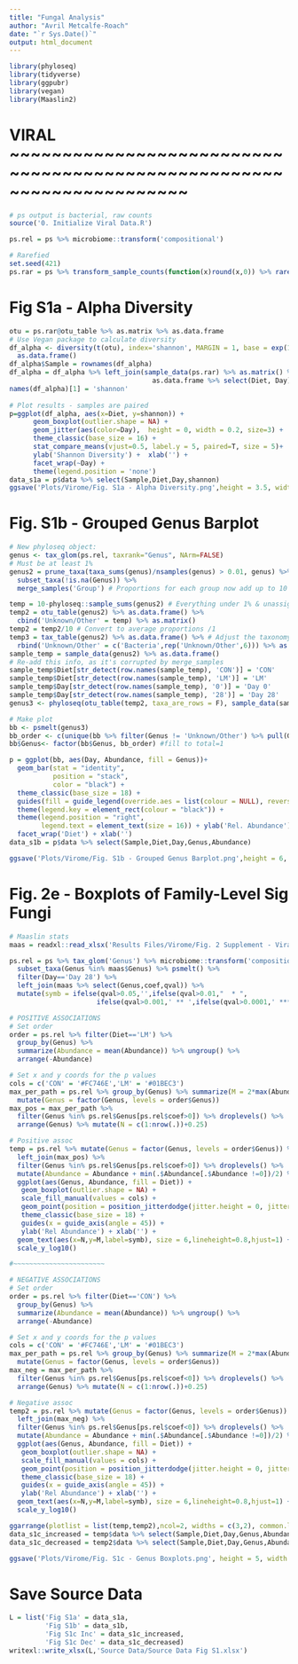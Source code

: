 ```yaml
---
title: "Fungal Analysis"
author: "Avril Metcalfe-Roach"
date: "`r Sys.Date()`"
output: html_document
---
```


```r
library(phyloseq)
library(tidyverse)
library(ggpubr)
library(vegan)
library(Maaslin2)
```

# VIRAL ~~~~~~~~~~~~~~~~~~~~~~~~~~~~~~~~~~~~~~~~~~~~~~~~~~~~~~~~~~~~~~~~~~~~~

```r
# ps output is bacterial, raw counts
source('0. Initialize Viral Data.R')

ps.rel = ps %>% microbiome::transform('compositional')

# Rarefied
set.seed(421)
ps.rar = ps %>% transform_sample_counts(function(x)round(x,0)) %>% rarefy_even_depth()
```

# Fig S1a - Alpha Diversity

```r
otu = ps.rar@otu_table %>% as.matrix %>% as.data.frame
# Use Vegan package to calculate diversity
df_alpha <- diversity(t(otu), index='shannon', MARGIN = 1, base = exp(1)) %>%
  as.data.frame()
df_alpha$Sample = rownames(df_alpha)
df_alpha = df_alpha %>% left_join(sample_data(ps.rar) %>% as.matrix() %>% 
                                    as.data.frame %>% select(Diet, Day) %>% rownames_to_column('Sample'))
names(df_alpha)[1] = 'shannon'
  
# Plot results - samples are paired
p=ggplot(df_alpha, aes(x=Diet, y=shannon)) + 
      geom_boxplot(outlier.shape = NA) +
      geom_jitter(aes(color=Day),  height = 0, width = 0.2, size=3) + 
      theme_classic(base_size = 16) +
      stat_compare_means(vjust=0.5, label.y = 5, paired=T, size = 5)+
      ylab('Shannon Diversity') +  xlab('') +
      facet_wrap(~Day) +
      theme(legend.position = 'none')
data_s1a = p$data %>% select(Sample,Diet,Day,shannon)
ggsave('Plots/Virome/Fig. S1a - Alpha Diversity.png',height = 3.5, width = 6)
```

# Fig. S1b - Grouped Genus Barplot

```r
# New phyloseq object:
genus <- tax_glom(ps.rel, taxrank="Genus", NArm=FALSE)
# Must be at least 1%
genus2 = prune_taxa(taxa_sums(genus)/nsamples(genus) > 0.01, genus) %>% 
  subset_taxa(!is.na(Genus)) %>% 
  merge_samples('Group') # Proportions for each group now add up to 10 because n=10 for each group

temp = 10-phyloseq::sample_sums(genus2) # Everything under 1% & unassigned reads
temp2 = otu_table(genus2) %>% as.data.frame() %>% 
  cbind('Unknown/Other' = temp) %>% as.matrix()
temp2 = temp2/10 # Convert to average proportions /1
temp3 = tax_table(genus2) %>% as.data.frame() %>% # Adjust the taxonomy table
  rbind('Unknown/Other' = c('Bacteria',rep('Unknown/Other',6))) %>% as.matrix()
sample_temp = sample_data(genus2) %>% as.data.frame()
# Re-add this info, as it's corrupted by merge_samples
sample_temp$Diet[str_detect(row.names(sample_temp), 'CON')] = 'CON'
sample_temp$Diet[str_detect(row.names(sample_temp), 'LM')] = 'LM'
sample_temp$Day[str_detect(row.names(sample_temp), '0')] = 'Day 0'
sample_temp$Day[str_detect(row.names(sample_temp), '28')] = 'Day 28'
genus3 <- phyloseq(otu_table(temp2, taxa_are_rows = F), sample_data(sample_temp), tax_table(temp3))

# Make plot
bb <- psmelt(genus3)
bb_order <- c(unique(bb %>% filter(Genus != 'Unknown/Other') %>% pull(Genus)) %>% sort(),'Unknown/Other')
bb$Genus<- factor(bb$Genus, bb_order) #fill to total=1

p = ggplot(bb, aes(Day, Abundance, fill = Genus))+
  geom_bar(stat = "identity", 
           position = "stack", 
           color = "black") +
  theme_classic(base_size = 18) +
  guides(fill = guide_legend(override.aes = list(colour = NULL), reverse=F)) + 
  theme(legend.key = element_rect(colour = "black")) + 
  theme(legend.position = "right",
        legend.text = element_text(size = 16)) + ylab('Rel. Abundance') + 
  facet_wrap('Diet') + xlab('')
data_s1b = p$data %>% select(Sample,Diet,Day,Genus,Abundance)

ggsave('Plots/Virome/Fig. S1b - Grouped Genus Barplot.png',height = 6, width = 9)
```

# Fig. 2e - Boxplots of Family-Level Sig Fungi

```r
# Maaslin stats
maas = readxl::read_xlsx('Results Files/Virome/Fig. 2 Supplement - Viral Maaslin2.xlsx',sheet='Genus') %>% filter(qval<0.01)

ps.rel = ps %>% tax_glom('Genus') %>% microbiome::transform('compositional') %>% 
  subset_taxa(Genus %in% maas$Genus) %>% psmelt() %>% 
  filter(Day=='Day 28') %>% 
  left_join(maas %>% select(Genus,coef,qval)) %>% 
  mutate(symb = ifelse(qval>0.05,'',ifelse(qval>0.01,"  * ",
                      ifelse(qval>0.001,' ** ',ifelse(qval>0.0001,' ***','****')))))
```

```r
# POSITIVE ASSOCIATIONS
# Set order
order = ps.rel %>% filter(Diet=='LM') %>% 
  group_by(Genus) %>% 
  summarize(Abundance = mean(Abundance)) %>% ungroup() %>% 
  arrange(-Abundance)

# Set x and y coords for the p values
cols = c('CON' = '#FC746E','LM' = '#01BEC3')
max_per_path = ps.rel %>% group_by(Genus) %>% summarize(M = 2*max(Abundance)) %>% ungroup %>% 
  mutate(Genus = factor(Genus, levels = order$Genus))
max_pos = max_per_path %>%
  filter(Genus %in% ps.rel$Genus[ps.rel$coef>0]) %>% droplevels() %>% 
  arrange(Genus) %>% mutate(N = c(1:nrow(.))+0.25)

# Positive assoc
temp = ps.rel %>% mutate(Genus = factor(Genus, levels = order$Genus)) %>% 
  left_join(max_pos) %>% 
  filter(Genus %in% ps.rel$Genus[ps.rel$coef>0]) %>% droplevels() %>% 
  mutate(Abundance = Abundance + min(.$Abundance[.$Abundance !=0])/2) %>% 
  ggplot(aes(Genus, Abundance, fill = Diet)) +
   geom_boxplot(outlier.shape = NA) +
   scale_fill_manual(values = cols) +
   geom_point(position = position_jitterdodge(jitter.height = 0, jitter.width = 0.2),size=1) +
   theme_classic(base_size = 18) + 
   guides(x = guide_axis(angle = 45)) +
   ylab('Rel Abundance') + xlab('') +
  geom_text(aes(x=N,y=M,label=symb), size = 6,lineheight=0.8,hjust=1) +
  scale_y_log10()

#~~~~~~~~~~~~~~~~~~~~~~~

# NEGATIVE ASSOCIATIONS
# Set order
order = ps.rel %>% filter(Diet=='CON') %>% 
  group_by(Genus) %>% 
  summarize(Abundance = mean(Abundance)) %>% ungroup() %>% 
  arrange(-Abundance)

# Set x and y coords for the p values
cols = c('CON' = '#FC746E','LM' = '#01BEC3')
max_per_path = ps.rel %>% group_by(Genus) %>% summarize(M = 2*max(Abundance)) %>% ungroup %>% 
  mutate(Genus = factor(Genus, levels = order$Genus))
max_neg = max_per_path %>%
  filter(Genus %in% ps.rel$Genus[ps.rel$coef<0]) %>% droplevels() %>% 
  arrange(Genus) %>% mutate(N = c(1:nrow(.))+0.25)

# Negative assoc
temp2 = ps.rel %>% mutate(Genus = factor(Genus, levels = order$Genus)) %>% 
  left_join(max_neg) %>% 
  filter(Genus %in% ps.rel$Genus[ps.rel$coef<0]) %>% droplevels() %>% 
  mutate(Abundance = Abundance + min(.$Abundance[.$Abundance !=0])/2) %>% 
  ggplot(aes(Genus, Abundance, fill = Diet)) +
   geom_boxplot(outlier.shape = NA) +
   scale_fill_manual(values = cols) +
   geom_point(position = position_jitterdodge(jitter.height = 0, jitter.width = 0.2),size=1) +
   theme_classic(base_size = 18) + 
   guides(x = guide_axis(angle = 45)) +
   ylab('Rel Abundance') + xlab('') +
  geom_text(aes(x=N,y=M,label=symb), size = 6,lineheight=0.8,hjust=1) +
  scale_y_log10()

ggarrange(plotlist = list(temp,temp2),ncol=2, widths = c(3,2), common.legend = T, legend = 'right')
data_s1c_increased = temp$data %>% select(Sample,Diet,Day,Genus,Abundance)
data_s1c_decreased = temp2$data %>% select(Sample,Diet,Day,Genus,Abundance)

ggsave('Plots/Virome/Fig. S1c - Genus Boxplots.png', height = 5, width =10)
```

# Save Source Data

```r
L = list('Fig S1a' = data_s1a, 
         'Fig S1b' = data_s1b, 
         'Fig S1c Inc' = data_s1c_increased, 
         'Fig S1c Dec' = data_s1c_decreased)
writexl::write_xlsx(L,'Source Data/Source Data Fig S1.xlsx')
```